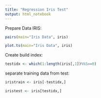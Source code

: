 ```yaml
---
title: "Regression Iris Test"
output: html_notebook
---
```

Prepare Data IRIS:
```r
pairs(main="Iris Data", iris)
```
```r
plot.ts(main="Iris Data", iris)
```
Create build index:
```r
testidx <- which(1:length(iris[,1])%%5==0)
```
separate training data from test:
```r
iristrain <- iris[-testidx,]
```
```r
iristest <- iris[testidx,]
```